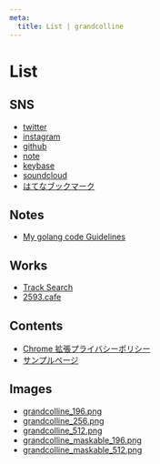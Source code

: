 ```yaml
---
meta:
  title: List | grandcolline
---
```


<div className="content">

# List

## SNS

- [twitter](https://twitter.com/grandcolline)
- [instagram](https://www.instagram.com/grandcolline)
- [github](https://github.com/grandcolline/)
- [note](https://note.com/grandcolline/)
- [keybase](https://keybase.io/grandcolline/)
- [soundcloud](https://soundcloud.com/grandcolline/)
- [はてなブックマーク](https://b.hatena.ne.jp/grandcolline/bookmark)

## Notes

- [My golang code Guidelines](https://gist.github.com/grandcolline/582f37ca1545593f65ac182aa6e71127#my-golang-code-guidelines)

## Works

- [Track Search](https://track.grandcolline.com)
- [2593.cafe](https://www.2593.cafe)

## Contents

- [Chrome 拡張プライバシーポリシー](/contents/policy-for-chrome-extention)
- [サンプルページ](/contents/sample)

## Images

- [grandcolline_196.png](/img/icons/grandcolline_196.png)
- [grandcolline_256.png](/img/icons/grandcolline_256.png)
- [grandcolline_512.png](/img/icons/grandcolline_512.png)
- [grandcolline_maskable_196.png](/img/icons/grandcolline_maskable_196.png)
- [grandcolline_maskable_512.png](/img/icons/grandcolline_maskable_512.png)

</div>
